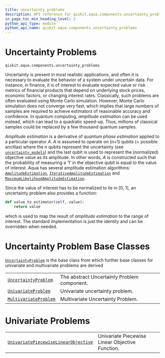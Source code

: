 ```yaml
---
title: uncertainty_problems
description: API reference for qiskit.aqua.components.uncertainty_problems
in_page_toc_min_heading_level: 2
python_api_type: module
python_api_name: qiskit.aqua.components.uncertainty_problems
---
```


<span id="module-qiskit.aqua.components.uncertainty_problems" />

<span id="qiskit-aqua-components-uncertainty-problems" />

# Uncertainty Problems

<span id="module-qiskit.aqua.components.uncertainty_problems" />

`qiskit.aqua.components.uncertainty_problems`

Uncertainty is present in most realistic applications, and often it is necessary to evaluate the behavior of a system under uncertain data. For instance, in finance, it is of interest to evaluate expected value or risk metrics of financial products that depend on underlying stock prices, economic factors, or changing interest rates. Classically, such problems are often evaluated using Monte Carlo simulation. However, Monte Carlo simulation does not converge very fast, which implies that large numbers of samples are required to achieve estimators of reasonable accuracy and confidence. In quantum computing, *amplitude estimation* can be used instead, which can lead to a quadratic speed-up. Thus, millions of classical samples could be replaced by a few thousand quantum samples.

*Amplitude estimation* is a derivative of *quantum phase estimation* applied to a particular operator $A$. $A$ is assumed to operate on (n+1) qubits (+ possible ancillas) where the n qubits represent the uncertainty (see [`uncertainty_models`](qiskit.aqua.components.uncertainty_models#module-qiskit.aqua.components.uncertainty_models "qiskit.aqua.components.uncertainty_models")) and the last qubit is used to represent the (normalized) objective value as its amplitude. In other words, $A$ is constructed such that the probability of measuring a ‘1’ in the objective qubit is equal to the value of interest. Aqua has several amplitude estimation algorithms: [`AmplitudeEstimation`](qiskit.aqua.algorithms.AmplitudeEstimation "qiskit.aqua.algorithms.AmplitudeEstimation"), [`IterativeAmplitudeEstimation`](qiskit.aqua.algorithms.IterativeAmplitudeEstimation "qiskit.aqua.algorithms.IterativeAmplitudeEstimation") and [`MaximumLikelihoodAmplitudeEstimation`](qiskit.aqua.algorithms.MaximumLikelihoodAmplitudeEstimation "qiskit.aqua.algorithms.MaximumLikelihoodAmplitudeEstimation").

Since the value of interest has to be normalized to lie in \[0, 1], an uncertainty problem also provides a function:

```python
def value_to_estimator(self, value):
    return value
```

which is used to map the result of *amplitude estimation* to the range of interest. The standard implementation is just the identity and can be overridden when needed.

# Uncertainty Problem Base Classes

[`UncertaintyProblem`](qiskit.aqua.components.uncertainty_problems.UncertaintyProblem "qiskit.aqua.components.uncertainty_problems.UncertaintyProblem") is the base class from which further base classes for univariate and multivariate problems are derived

|                                                                                                                                                            |                                             |
| ---------------------------------------------------------------------------------------------------------------------------------------------------------- | ------------------------------------------- |
| [`UncertaintyProblem`](qiskit.aqua.components.uncertainty_problems.UncertaintyProblem "qiskit.aqua.components.uncertainty_problems.UncertaintyProblem")    | The abstract Uncertainty Problem component. |
| [`UnivariateProblem`](qiskit.aqua.components.uncertainty_problems.UnivariateProblem "qiskit.aqua.components.uncertainty_problems.UnivariateProblem")       | Univariate uncertainty problem.             |
| [`MultivariateProblem`](qiskit.aqua.components.uncertainty_problems.MultivariateProblem "qiskit.aqua.components.uncertainty_problems.MultivariateProblem") | Multivariate Uncertainty Problem.           |

# Univariate Problems

|                                                                                                                                                                                                         |                                                 |
| ------------------------------------------------------------------------------------------------------------------------------------------------------------------------------------------------------- | ----------------------------------------------- |
| [`UnivariatePiecewiseLinearObjective`](qiskit.aqua.components.uncertainty_problems.UnivariatePiecewiseLinearObjective "qiskit.aqua.components.uncertainty_problems.UnivariatePiecewiseLinearObjective") | Univariate Piecewise Linear Objective Function. |

